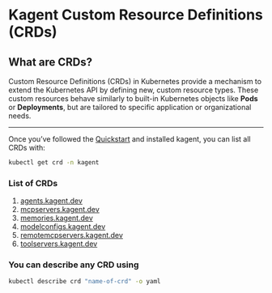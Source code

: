 # Kagent Custom Resource Definitions (CRDs)

## What are CRDs?

Custom Resource Definitions (CRDs) in Kubernetes provide a mechanism to extend the Kubernetes API by defining new, custom resource types. These custom resources behave similarly to built-in Kubernetes objects like **Pods** or **Deployments**, but are tailored to specific application or organizational needs.

---

Once you’ve followed the [Quickstart](https://kagent.dev/docs/kagent/getting-started/quickstart) and installed kagent, you can list all CRDs with:
```bash
kubectl get crd -n kagent
```
### List of CRDs
1. [agents.kagent.dev](./agent-kagent-dev.mdx)
2. [mcpservers.kagent.dev](./mcpservers-kagent-dev.mdx)
3. [memories.kagent.dev](./memories-kagent-dev.mdx)
4. [modelconfigs.kagent.dev](./modelconfigs-kagent-dev.mdx)
5. [remotemcpservers.kagent.dev](./remotemcpservers-kagent-dev.mdx)
6. [toolservers.kagent.dev](toolservers-kagent-dev.mdx)

### You can describe any CRD using
```bash
kubectl describe crd "name-of-crd" -o yaml
```
